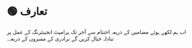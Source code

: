 
# 🟢 تعارف

اب ہم لکھے ہوئے مضامین کے ذریعہ اختتام سے آخر تک پرامپٹ انجینئرنگ کے عمل پر تبادلہ خیال کریں گے
برادری کے ممبروں کے ذریعہ۔
